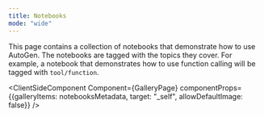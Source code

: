 ```yaml
---
title: Notebooks
mode: "wide"
---
```



This page contains a collection of notebooks that demonstrate how to use
AutoGen. The notebooks are tagged with the topics they cover.
For example, a notebook that demonstrates how to use function calling will
be tagged with `tool/function`.

<ClientSideComponent Component={GalleryPage} componentProps={{galleryItems: notebooksMetadata, target: "_self", allowDefaultImage: false}} />

